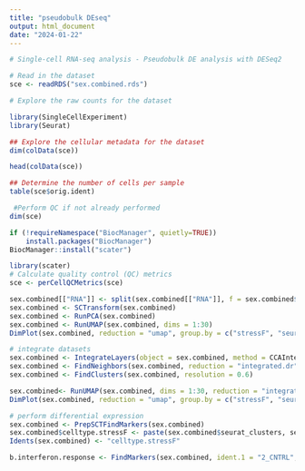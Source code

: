 ```yaml
---
title: "pseudobulk DEseq"
output: html_document
date: "2024-01-22"
---
```


```r
# Single-cell RNA-seq analysis - Pseudobulk DE analysis with DESeq2
```
```r
# Read in the dataset
sce <- readRDS("sex.combined.rds")
```

```r
# Explore the raw counts for the dataset

library(SingleCellExperiment)
library(Seurat)

```
```r
## Explore the cellular metadata for the dataset
dim(colData(sce))

head(colData(sce))
```
```r

## Determine the number of cells per sample
table(sce$orig.ident)
```

```r
 #Perform QC if not already performed
dim(sce)

if (!requireNamespace("BiocManager", quietly=TRUE))
    install.packages("BiocManager")
BiocManager::install("scater")

library(scater)
# Calculate quality control (QC) metrics
sce <- perCellQCMetrics(sce)

```

```r
sex.combined[["RNA"]] <- split(sex.combined[["RNA"]], f = sex.combined$stressF)
sex.combined <- SCTransform(sex.combined)
sex.combined <- RunPCA(sex.combined)
sex.combined <- RunUMAP(sex.combined, dims = 1:30)
DimPlot(sex.combined, reduction = "umap", group.by = c("stressF", "seurat_clusters"))
```
```r
# integrate datasets
sex.combined <- IntegrateLayers(object = sex.combined, method = CCAIntegration, normalization.method = "SCT", verbose = F)
sex.combined <- FindNeighbors(sex.combined, reduction = "integrated.dr", dims = 1:30)
sex.combined <- FindClusters(sex.combined, resolution = 0.6)
```
```r
sex.combined<- RunUMAP(sex.combined, dims = 1:30, reduction = "integrated.dr")
DimPlot(sex.combined, reduction = "umap", group.by = c("stressF", "seurat_clusters"))
```


```r
# perform differential expression
sex.combined <- PrepSCTFindMarkers(sex.combined)
sex.combined$celltype.stressF <- paste(sex.combined$seurat_clusters, sex.combined$stressF, sep = "_")
Idents(sex.combined) <- "celltype.stressF"

b.interferon.response <- FindMarkers(sex.combined, ident.1 = "2_CNTRL", ident.2 = "2_STRESS", verbose = FALSE)
```
